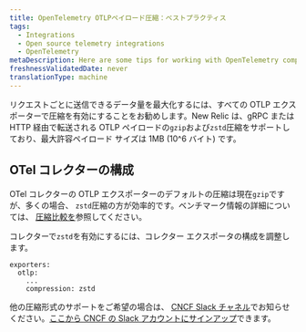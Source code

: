 ```yaml
---
title: OpenTelemetry OTLPペイロード圧縮：ベストプラクティス
tags:
  - Integrations
  - Open source telemetry integrations
  - OpenTelemetry
metaDescription: Here are some tips for working with OpenTelemetry compression and New Relic.
freshnessValidatedDate: never
translationType: machine
---
```


リクエストごとに送信できるデータ量を最大化するには、すべての OTLP エクスポーターで圧縮を有効にすることをお勧めします。New Relic は、gRPC または HTTP 経由で転送される OTLP ペイロードの`gzip`および`zstd`圧縮をサポートしており、最大許容ペイロード サイズは 1MB (10^6 バイト) です。

## OTel コレクターの構成

OTel コレクターの OTLP エクスポーターのデフォルトの圧縮は現在`gzip`ですが、多くの場合、 `zstd`圧縮の方が効率的です。ベンチマーク情報の詳細については、 [圧縮比較を](https://github.com/open-telemetry/opentelemetry-collector/blob/main/config/configgrpc/README.md#compression-comparison)参照してください。

コレクターで`zstd`を有効にするには、コレクター エクスポータの構成を調整します。

```
exporters:
  otlp:
    ...
    compression: zstd

```

他の圧縮形式のサポートをご希望の場合は、 [CNCF Slack チャネル](https://cloud-native.slack.com/archives/C024DRQ63UP)でお知らせください。[ここから CNCF の Slack アカウントにサインアップ](https://slack.cncf.io/)できます。